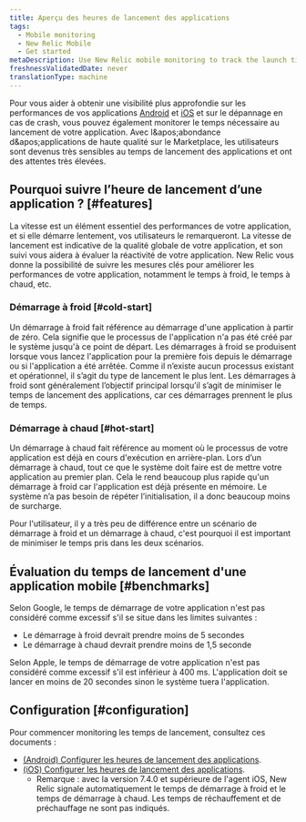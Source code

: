 ```yaml
---
title: Aperçu des heures de lancement des applications
tags:
  - Mobile monitoring
  - New Relic Mobile
  - Get started
metaDescription: Use New Relic mobile monitoring to track the launch time for Android apps
freshnessValidatedDate: never
translationType: machine
---
```


Pour vous aider à obtenir une visibilité plus approfondie sur les performances de vos applications [Android](/docs/mobile-monitoring/new-relic-mobile-android/get-started/introduction-new-relic-mobile-android) et [iOS](/docs/mobile-monitoring/new-relic-mobile-ios/get-started/introduction-new-relic-mobile-ios) et sur le dépannage en cas de crash, vous pouvez également monitorer le temps nécessaire au lancement de votre application. Avec l&amp;apos;abondance d&amp;apos;applications de haute qualité sur le Marketplace, les utilisateurs sont devenus très sensibles au temps de lancement des applications et ont des attentes très élevées.

## Pourquoi suivre l’heure de lancement d’une application ? [#features]

La vitesse est un élément essentiel des performances de votre application, et si elle démarre lentement, vos utilisateurs le remarqueront. La vitesse de lancement est indicative de la qualité globale de votre application, et son suivi vous aidera à évaluer la réactivité de votre application. New Relic vous donne la possibilité de suivre les mesures clés pour améliorer les performances de votre application, notamment le temps à froid, le temps à chaud, etc.

### Démarrage à froid [#cold-start]

Un démarrage à froid fait référence au démarrage d'une application à partir de zéro. Cela signifie que le processus de l'application n'a pas été créé par le système jusqu'à ce point de départ. Les démarrages à froid se produisent lorsque vous lancez l'application pour la première fois depuis le démarrage ou si l'application a été arrêtée. Comme il n’existe aucun processus existant et opérationnel, il s’agit du type de lancement le plus lent. Les démarrages à froid sont généralement l’objectif principal lorsqu’il s’agit de minimiser le temps de lancement des applications, car ces démarrages prennent le plus de temps.

### Démarrage à chaud [#hot-start]

Un démarrage à chaud fait référence au moment où le processus de votre application est déjà en cours d'exécution en arrière-plan. Lors d’un démarrage à chaud, tout ce que le système doit faire est de mettre votre application au premier plan. Cela le rend beaucoup plus rapide qu'un démarrage à froid car l'application est déjà présente en mémoire. Le système n’a pas besoin de répéter l’initialisation, il a donc beaucoup moins de surcharge.

Pour l'utilisateur, il y a très peu de différence entre un scénario de démarrage à froid et un démarrage à chaud, c'est pourquoi il est important de minimiser le temps pris dans les deux scénarios.

## Évaluation du temps de lancement d'une application mobile [#benchmarks]

Selon Google, le temps de démarrage de votre application n'est pas considéré comme excessif s'il se situe dans les limites suivantes :

* Le démarrage à froid devrait prendre moins de 5 secondes
* Le démarrage à chaud devrait prendre moins de 1,5 seconde

Selon Apple, le temps de démarrage de votre application n'est pas considéré comme excessif s'il est inférieur à 400 ms. L'application doit se lancer en moins de 20 secondes sinon le système tuera l'application.

## Configuration [#configuration]

Pour commencer monitoring les temps de lancement, consultez ces documents :

* [(Android) Configurer les heures de lancement des applications](/docs/mobile-monitoring/new-relic-mobile-android/install-configure/configure-app-launch-time-android-apps).
* [(iOS) Configurer les heures de lancement des applications](/docs/mobile-monitoring/new-relic-mobile-ios/configuration/app-launch-times-ios-apps).
  * Remarque : avec la version 7.4.0 et supérieure de l'agent iOS, New Relic signale automatiquement le temps de démarrage à froid et le temps de démarrage à chaud. Les temps de réchauffement et de préchauffage ne sont pas indiqués.